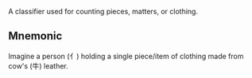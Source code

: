 A classifier used for counting pieces, matters, or clothing.

## Mnemonic

Imagine a person (亻) holding a single piece/item of clothing made from cow's (牛) leather.
